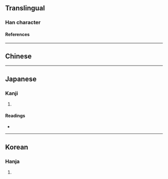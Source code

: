 {{character info/new}}
{{also|几|凡|凣}}
==Translingual==

===Han character===
{{Han char|rn=16|rad=几|as=01|sn=3|four=|canj=HHN,XHHN|ids=⿱丿几}}

====References====
{{Han ref|kx=0134.021|dkj=01740|dj=0299.110|hdz=10276.020|uh=51E2}}

----

==Chinese==
{{zh-see|凡|v}}

----

==Japanese==

===Kanji===
{{ja-kanji|grade=|rs=几01}}

# {{defn|lang=ja|sort=几01}}

====Readings====
* {{ja-readings|on=[[ぼん]] (bon), [[はん]] (han)|kun=[[すべて]] (subete), [[およそ]] (oyoso)}}

----

==Korean==

===Hanja===
{{ko-hanja|hangeul=범|rv=beom|mr=pŏm|y=pem}}

# {{defn|lang=ko|sort=几01}}